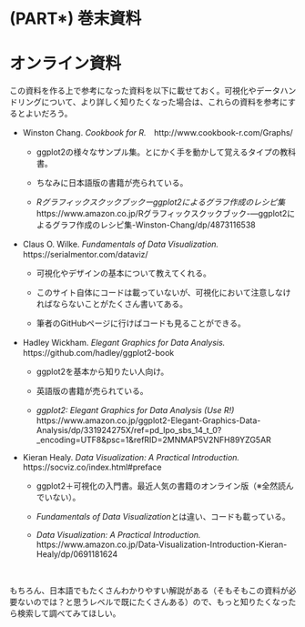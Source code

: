 
# (PART\*) 巻末資料 {-}

# オンライン資料 {-}

この資料を作る上で参考になった資料を以下に載せておく。可視化やデータハンドリングについて、より詳しく知りたくなった場合は、これらの資料を参考にするとよいだろう。

- Winston Chang. *Cookbook for R.*　http://www.cookbook-r.com/Graphs/

    - ggplot2の様々なサンプル集。とにかく手を動かして覚えるタイプの教科書。
  
    - ちなみに日本語版の書籍が売られている。
  
    - *Rグラフィックスクックブックーggplot2によるグラフ作成のレシピ集*　https://www.amazon.co.jp/Rグラフィックスクックブック-―ggplot2によるグラフ作成のレシピ集-Winston-Chang/dp/4873116538

- Claus O. Wilke. *Fundamentals of Data Visualization.*　https://serialmentor.com/dataviz/

    - 可視化やデザインの基本について教えてくれる。
  
    - このサイト自体にコードは載っていないが、可視化において注意しなければならないことがたくさん書いてある。
  
    - 筆者のGitHubページに行けばコードも見ることができる。
  
- Hadley Wickham. *Elegant Graphics for Data Analysis.*　https://github.com/hadley/ggplot2-book

    - ggplot2を基本から知りたい人向け。
  
    - 英語版の書籍が売られている。
  
    - *ggplot2: Elegant Graphics for Data Analysis (Use R!)*　https://www.amazon.co.jp/ggplot2-Elegant-Graphics-Data-Analysis/dp/331924275X/ref=pd_lpo_sbs_14_t_0?_encoding=UTF8&psc=1&refRID=2MNMAP5V2NFH89YZG5AR

- Kieran Healy. *Data Visualization: A Practical Introduction.* https://socviz.co/index.html#preface

    - ggplot2＋可視化の入門書。最近人気の書籍のオンライン版（※全然読んでいない）。
    
    - *Fundamentals of Data Visualization*とは違い、コードも載っている。
    
    - *Data Visualization: A Practical Introduction.* https://www.amazon.co.jp/Data-Visualization-Introduction-Kieran-Healy/dp/0691181624

<br>

もちろん、日本語でもたくさんわかりやすい解説がある（そもそもこの資料が必要ないのでは？と思うレベルで既にたくさんある）ので、もっと知りたくなったら検索して調べてみてほしい。

